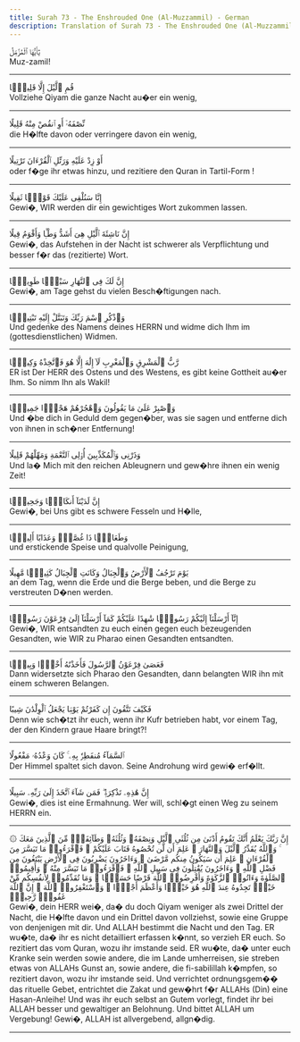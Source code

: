 ```yaml
---
title: Surah 73 - The Enshrouded One (Al-Muzzammil) - German
description: Translation of Surah 73 - The Enshrouded One (Al-Muzzammil) in German
---
```





<Aside type="quran" title="1">
يَٰٓأَيُّهَا ٱلْمُزَّمِّلُ
</Aside>

<Aside type="reference" title="1">
Muz-zamil!
</Aside>

---

<Aside type="quran" title="2">
قُمِ ٱلَّيْلَ إِلَّا قَلِيلًۭا
</Aside>

<Aside type="reference" title="2">
Vollziehe Qiyam die ganze Nacht au�er ein wenig,
</Aside>

---

<Aside type="quran" title="3">
نِّصْفَهُۥٓ أَوِ ٱنقُصْ مِنْهُ قَلِيلًا
</Aside>

<Aside type="reference" title="3">
die H�lfte davon oder verringere davon ein wenig,
</Aside>

---

<Aside type="quran" title="4">
أَوْ زِدْ عَلَيْهِ وَرَتِّلِ ٱلْقُرْءَانَ تَرْتِيلًا
</Aside>

<Aside type="reference" title="4">
oder f�ge ihr etwas hinzu, und rezitiere den Quran in Tartil-Form !
</Aside>

---

<Aside type="quran" title="5">
إِنَّا سَنُلْقِى عَلَيْكَ قَوْلًۭا ثَقِيلًا
</Aside>

<Aside type="reference" title="5">
Gewi�, WIR werden dir ein gewichtiges Wort zukommen lassen.
</Aside>

---

<Aside type="quran" title="6">
إِنَّ نَاشِئَةَ ٱلَّيْلِ هِىَ أَشَدُّ وَطْـًۭٔا وَأَقْوَمُ قِيلًا
</Aside>

<Aside type="reference" title="6">
Gewi�, das Aufstehen in der Nacht ist schwerer als Verpflichtung und besser f�r das (rezitierte) Wort.
</Aside>

---

<Aside type="quran" title="7">
إِنَّ لَكَ فِى ٱلنَّهَارِ سَبْحًۭا طَوِيلًۭا
</Aside>

<Aside type="reference" title="7">
Gewi�, am Tage gehst du vielen Besch�ftigungen nach.
</Aside>

---

<Aside type="quran" title="8">
وَٱذْكُرِ ٱسْمَ رَبِّكَ وَتَبَتَّلْ إِلَيْهِ تَبْتِيلًۭا
</Aside>

<Aside type="reference" title="8">
Und gedenke des Namens deines HERRN und widme dich Ihm im (gottesdienstlichen) Widmen.
</Aside>

---

<Aside type="quran" title="9">
رَّبُّ ٱلْمَشْرِقِ وَٱلْمَغْرِبِ لَآ إِلَٰهَ إِلَّا هُوَ فَٱتَّخِذْهُ وَكِيلًۭا
</Aside>

<Aside type="reference" title="9">
ER ist Der HERR des Ostens und des Westens, es gibt keine Gottheit au�er Ihm. So nimm Ihn als Wakil!
</Aside>

---

<Aside type="quran" title="10">
وَٱصْبِرْ عَلَىٰ مَا يَقُولُونَ وَٱهْجُرْهُمْ هَجْرًۭا جَمِيلًۭا
</Aside>

<Aside type="reference" title="10">
Und �be dich in Geduld dem gegen�ber, was sie sagen und entferne dich von ihnen in sch�ner Entfernung!
</Aside>

---

<Aside type="quran" title="11">
وَذَرْنِى وَٱلْمُكَذِّبِينَ أُو۟لِى ٱلنَّعْمَةِ وَمَهِّلْهُمْ قَلِيلًا
</Aside>

<Aside type="reference" title="11">
Und la� Mich mit den reichen Ableugnern und gew�hre ihnen ein wenig Zeit!
</Aside>

---

<Aside type="quran" title="12">
إِنَّ لَدَيْنَآ أَنكَالًۭا وَجَحِيمًۭا
</Aside>

<Aside type="reference" title="12">
Gewi�, bei Uns gibt es schwere Fesseln und H�lle,
</Aside>

---

<Aside type="quran" title="13">
وَطَعَامًۭا ذَا غُصَّةٍۢ وَعَذَابًا أَلِيمًۭا
</Aside>

<Aside type="reference" title="13">
und erstickende Speise und qualvolle Peinigung,
</Aside>

---

<Aside type="quran" title="14">
يَوْمَ تَرْجُفُ ٱلْأَرْضُ وَٱلْجِبَالُ وَكَانَتِ ٱلْجِبَالُ كَثِيبًۭا مَّهِيلًا
</Aside>

<Aside type="reference" title="14">
an dem Tag, wenn die Erde und die Berge beben, und die Berge zu verstreuten D�nen werden.
</Aside>

---

<Aside type="quran" title="15">
إِنَّآ أَرْسَلْنَآ إِلَيْكُمْ رَسُولًۭا شَٰهِدًا عَلَيْكُمْ كَمَآ أَرْسَلْنَآ إِلَىٰ فِرْعَوْنَ رَسُولًۭا
</Aside>

<Aside type="reference" title="15">
Gewi�, WIR entsandten zu euch einen gegen euch bezeugenden Gesandten, wie WIR zu Pharao einen Gesandten entsandten.
</Aside>

---

<Aside type="quran" title="16">
فَعَصَىٰ فِرْعَوْنُ ٱلرَّسُولَ فَأَخَذْنَٰهُ أَخْذًۭا وَبِيلًۭا
</Aside>

<Aside type="reference" title="16">
Dann widersetzte sich Pharao den Gesandten, dann belangten WIR ihn mit einem schweren Belangen.
</Aside>

---

<Aside type="quran" title="17">
فَكَيْفَ تَتَّقُونَ إِن كَفَرْتُمْ يَوْمًۭا يَجْعَلُ ٱلْوِلْدَٰنَ شِيبًا
</Aside>

<Aside type="reference" title="17">
Denn wie sch�tzt ihr euch, wenn ihr Kufr betrieben habt, vor einem Tag, der den Kindern graue Haare bringt?!
</Aside>

---

<Aside type="quran" title="18">
ٱلسَّمَآءُ مُنفَطِرٌۢ بِهِۦ ۚ كَانَ وَعْدُهُۥ مَفْعُولًا
</Aside>

<Aside type="reference" title="18">
Der Himmel spaltet sich davon. Seine Androhung wird gewi� erf�llt.
</Aside>

---

<Aside type="quran" title="19">
إِنَّ هَٰذِهِۦ تَذْكِرَةٌۭ ۖ فَمَن شَآءَ ٱتَّخَذَ إِلَىٰ رَبِّهِۦ سَبِيلًا
</Aside>

<Aside type="reference" title="19">
Gewi�, dies ist eine Ermahnung. Wer will, schl�gt einen Weg zu seinem HERRN ein.
</Aside>

---

<Aside type="quran" title="20">
۞ إِنَّ رَبَّكَ يَعْلَمُ أَنَّكَ تَقُومُ أَدْنَىٰ مِن ثُلُثَىِ ٱلَّيْلِ وَنِصْفَهُۥ وَثُلُثَهُۥ وَطَآئِفَةٌۭ مِّنَ ٱلَّذِينَ مَعَكَ ۚ وَٱللَّهُ يُقَدِّرُ ٱلَّيْلَ وَٱلنَّهَارَ ۚ عَلِمَ أَن لَّن تُحْصُوهُ فَتَابَ عَلَيْكُمْ ۖ فَٱقْرَءُوا۟ مَا تَيَسَّرَ مِنَ ٱلْقُرْءَانِ ۚ عَلِمَ أَن سَيَكُونُ مِنكُم مَّرْضَىٰ ۙ وَءَاخَرُونَ يَضْرِبُونَ فِى ٱلْأَرْضِ يَبْتَغُونَ مِن فَضْلِ ٱللَّهِ ۙ وَءَاخَرُونَ يُقَٰتِلُونَ فِى سَبِيلِ ٱللَّهِ ۖ فَٱقْرَءُوا۟ مَا تَيَسَّرَ مِنْهُ ۚ وَأَقِيمُوا۟ ٱلصَّلَوٰةَ وَءَاتُوا۟ ٱلزَّكَوٰةَ وَأَقْرِضُوا۟ ٱللَّهَ قَرْضًا حَسَنًۭا ۚ وَمَا تُقَدِّمُوا۟ لِأَنفُسِكُم مِّنْ خَيْرٍۢ تَجِدُوهُ عِندَ ٱللَّهِ هُوَ خَيْرًۭا وَأَعْظَمَ أَجْرًۭا ۚ وَٱسْتَغْفِرُوا۟ ٱللَّهَ ۖ إِنَّ ٱللَّهَ غَفُورٌۭ رَّحِيمٌۢ
</Aside>

<Aside type="reference" title="20">
Gewi�, dein HERR wei�, da� du doch Qiyam weniger als zwei Drittel der Nacht, die H�lfte davon und ein Drittel davon vollziehst, sowie eine Gruppe von denjenigen mit dir. Und ALLAH bestimmt die Nacht und den Tag. ER wu�te, da� ihr es nicht detailliert erfassen k�nnt, so verzieh ER euch. So rezitiert das vom Quran, wozu ihr imstande seid. ER wu�te, da� unter euch Kranke sein werden sowie andere, die im Lande umherreisen, sie streben etwas von ALLAHs Gunst an, sowie andere, die fi-sabilillah k�mpfen, so rezitiert davon, wozu ihr imstande seid. Und verrichtet ordnungsgem�� das rituelle Gebet, entrichtet die Zakat und gew�hrt f�r ALLAHs (Din) eine Hasan-Anleihe! Und was ihr euch selbst an Gutem vorlegt, findet ihr bei ALLAH besser und gewaltiger an Belohnung. Und bittet ALLAH um Vergebung! Gewi�, ALLAH ist allvergebend, allgn�dig.
</Aside>

---

